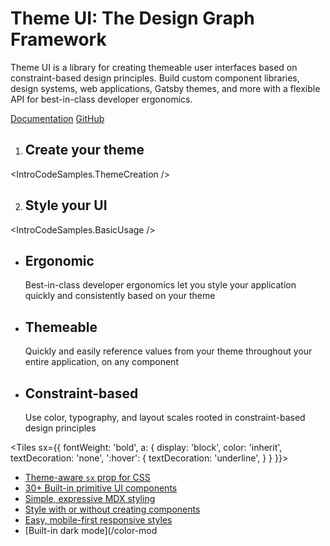 


<Banner>

<Graph />

# Theme UI: The Design Graph Framework

Theme UI is a library for creating themeable user interfaces based on
constraint-based design principles. Build custom component libraries, design
systems, web applications, Gatsby themes, and more with a flexible API for
best-in-class developer ergonomics.

[Documentation](/getting-started)
[GitHub](https://github.com/system-ui/theme-ui)

</Banner>

<Container>

<ReadmeBadges />

<Tiles columns={2}>

1. ## Create your theme

<IntroCodeSamples.ThemeCreation />

2. ## Style your UI

<IntroCodeSamples.BasicUsage />

</Tiles>

<Tiles>

- ## Ergonomic
  Best-in-class developer ergonomics let you style your application quickly and
  consistently based on your theme
- ## Themeable
  Quickly and easily reference values from your theme throughout your entire
  application, on any component
- ## Constraint-based
  Use color, typography, and layout scales rooted in constraint-based design
  principles

</Tiles>

<Testimonials />

<Tiles
  sx={{
    fontWeight: 'bold',
    a: {
      display: 'block',
      color: 'inherit',
      textDecoration: 'none',
      ':hover': {
        textDecoration: 'underline',
      }
    }
  }}>

- [Theme-aware `sx` prop for CSS](/getting-started/#sx-prop)
- [30+ Built-in primitive UI components](/components)
- [Simple, expressive MDX styling](/mdx/styling)
- [Style with or without creating components](/getting-started/#sx-prop)
- [Easy, mobile-first responsive styles](/getting-started/#responsive-styles)
- [Built-in dark mode](/color-mod